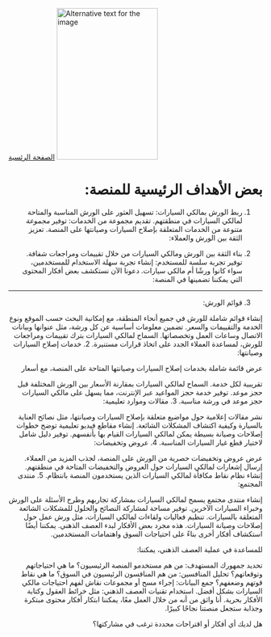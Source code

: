 <a href='/'>الصفحة الرئسية</a>
<img
  src='/logov5.svg'
  alt='Alternative text for the image'
  width='200'
  height='300'
/>

<div dir="rtl">

# بعض الأهداف الرئيسية للمنصة:

1. ربط الورش بمالكي السيارات: تسهيل العثور على الورش المناسبة والمتاحة لمالكي
   السيارات في منطقتهم. تقديم مجموعة من الخدمات: توفير _مجموعة_ متنوعة من
   الخدمات المتعلقة بإصلاح السيارات وصيانتها على المنصة. تعزيز الثقة بين الورش
   والعملاء:

2. بناء الثقة بين الورش ومالكي السيارات من خلال تقييمات ومراجعات شفافة. توفير
   تجربة سلسة للمستخدم: إنشاء تجربة سهلة الاستخدام للمستخدمين، سواء كانوا ورشًا
   أم مالكي سيارات. دعونا الآن نستكشف بعض أفكار المحتوى التي يمكننا تضمينها في
   المنصة:

---

3. قوائم الورش:

إنشاء قوائم شاملة للورش في جميع أنحاء المنطقة، مع إمكانية البحث حسب الموقع ونوع
الخدمة والتقييمات والسعر. تضمين معلومات أساسية عن كل ورشة، مثل عنوانها وبيانات
الاتصال وساعات العمل وتخصصاتها. السماح لمالكي السيارات بترك تقييمات ومراجعات
للورش، لمساعدة العملاء الجدد على اتخاذ قرارات مستنيرة. 2. خدمات إصلاح السيارات
وصيانتها:

عرض قائمة شاملة بخدمات إصلاح السيارات وصيانتها المتاحة على المنصة، مع أسعار

تقريبية لكل خدمة. السماح لمالكي السيارات بمقارنة الأسعار بين الورش المختلفة قبل
حجز موعد. توفير خدمة حجز المواعيد عبر الإنترنت، مما يسهل على مالكي السيارات حجز
موعد في ورشة مناسبة. 3. مقالات وموارد تعليمية:

نشر مقالات إعلامية حول مواضيع متعلقة بإصلاح السيارات وصيانتها، مثل نصائح العناية
بالسيارة وكيفية اكتشاف المشكلات الشائعة. إنشاء مقاطع فيديو تعليمية توضح خطوات
إصلاحات وصيانة بسيطة يمكن لمالكي السيارات القيام بها بأنفسهم. توفير دليل شامل
لاختيار قطع غيار السيارات المناسبة. 4. عروض وتخفيضات:

عرض عروض وتخفيضات حصرية من الورش على المنصة، لجذب المزيد من العملاء. إرسال
إشعارات لمالكي السيارات حول العروض والتخفيضات المتاحة في منطقتهم. إنشاء نظام
نقاط مكافأة لمالكي السيارات الذين يستخدمون المنصة بانتظام. 5. منتدى المجتمع:

إنشاء منتدى مجتمع يسمح لمالكي السيارات بمشاركة تجاربهم وطرح الأسئلة على الورش
وخبراء السيارات الآخرين. توفير مساحة لمشاركة النصائح والحلول للمشكلات الشائعة
المتعلقة بالسيارات. تنظيم فعاليات ولقاءات لمالكي السيارات، مثل ورش عمل حول
إصلاحات وصيانة السيارات. هذه مجرد بعض الأفكار لبدء العصف الذهني. يمكننا أيضًا
استكشاف أفكار أخرى بناءً على احتياجات السوق واهتمامات المستخدمين.

للمساعدة في عملية العصف الذهني، يمكننا:

تحديد جمهورك المستهدف: من هم مستخدمو المنصة الرئيسيون؟ ما هي احتياجاتهم
وتوقعاتهم؟ تحليل المنافسين: من هم المنافسون الرئيسيون في السوق؟ ما هي نقاط قوتهم
وضعفهم؟ جمع البيانات: إجراء مسح أو مجموعات نقاش لفهم احتياجات مالكي السيارات
بشكل أفضل. استخدام تقنيات العصف الذهني: مثل خرائط العقول وكتابة الأفكار بحرية.
أنا واثق من أنه من خلال العمل معًا، يمكننا ابتكار أفكار محتوى مبتكرة وجذابة
ستجعل منصتنا نجاحًا كبيرًا.

هل لديك أي أفكار أو اقتراحات محددة ترغب في مشاركتها؟

</div>
